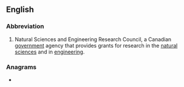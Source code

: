 ==English==
{{wikipedia}}

===Abbreviation===
{{rfc-header|Abbreviation}}
{{head|en|abbreviation}}

# {{lb|en|Canada}} Natural Sciences and Engineering Research Council, a Canadian [[government]] agency that provides grants for research in the [[natural science]]s and in [[engineering]].

===Anagrams===
* {{anagrams|en|NERSC|scern}}